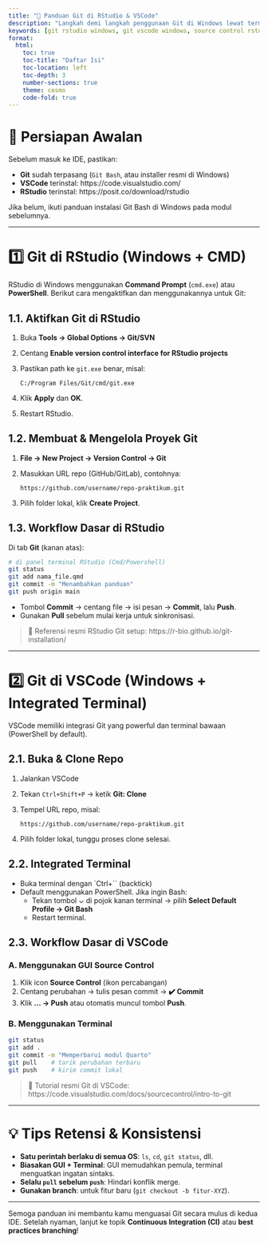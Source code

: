 ```yaml
---
title: "🐙 Panduan Git di RStudio & VSCode"
description: "Langkah demi langkah penggunaan Git di Windows lewat terminal RStudio (CMD) dan terminal VSCode. Lengkap dengan best practice dan link resmi tutorial."
keywords: [git rstudio windows, git vscode windows, source control rstudio, git terminal vs code, panduan git asisten lab]
format:
  html:
    toc: true
    toc-title: "Daftar Isi"
    toc-location: left
    toc-depth: 3
    number-sections: true
    theme: cosmo
    code-fold: true
---
```


# 🔧 Persiapan Awalan

Sebelum masuk ke IDE, pastikan:

- **Git** sudah terpasang (`Git Bash`, atau installer resmi di Windows)  
- **VSCode** terinstal: https://code.visualstudio.com/  
- **RStudio** terinstal: https://posit.co/download/rstudio  

Jika belum, ikuti panduan instalasi Git Bash di Windows pada modul sebelumnya.

---

# 1️⃣ Git di RStudio (Windows + CMD)

RStudio di Windows menggunakan **Command Prompt** (`cmd.exe`) atau **PowerShell**. Berikut cara mengaktifkan dan menggunakannya untuk Git:

## 1.1. Aktifkan Git di RStudio

1. Buka **Tools → Global Options → Git/SVN**  
2. Centang **Enable version control interface for RStudio projects**  
3. Pastikan path ke `git.exe` benar, misal:  
   ```
   C:/Program Files/Git/cmd/git.exe
   ```  
4. Klik **Apply** dan **OK**.  
5. Restart RStudio.

## 1.2. Membuat & Mengelola Proyek Git

1. **File → New Project → Version Control → Git**  
2. Masukkan URL repo (GitHub/GitLab), contohnya:  
   ```
   https://github.com/username/repo-praktikum.git
   ```  
3. Pilih folder lokal, klik **Create Project**.

## 1.3. Workflow Dasar di RStudio

Di tab **Git** (kanan atas):

```bash
# di panel terminal RStudio (Cmd/Powershell)
git status
git add nama_file.qmd
git commit -m "Menambahkan panduan"
git push origin main
```

- Tombol **Commit** → centang file → isi pesan → **Commit**, lalu **Push**.  
- Gunakan **Pull** sebelum mulai kerja untuk sinkronisasi.

> 🔗 Referensi resmi RStudio Git setup: https://r-bio.github.io/git-installation/

---

# 2️⃣ Git di VSCode (Windows + Integrated Terminal)

VSCode memiliki integrasi Git yang powerful dan terminal bawaan (PowerShell by default).

## 2.1. Buka & Clone Repo

1. Jalankan VSCode  
2. Tekan `Ctrl+Shift+P` → ketik **Git: Clone**  
3. Tempel URL repo, misal:  
   ```
   https://github.com/username/repo-praktikum.git
   ```  
4. Pilih folder lokal, tunggu proses clone selesai.

## 2.2. Integrated Terminal

- Buka terminal dengan `Ctrl+\`` (backtick)  
- Default menggunakan PowerShell. Jika ingin Bash:  
  - Tekan tombol ⌄ di pojok kanan terminal → pilih **Select Default Profile → Git Bash**  
  - Restart terminal.

## 2.3. Workflow Dasar di VSCode

### A. Menggunakan GUI Source Control

1. Klik icon **Source Control** (ikon percabangan)  
2. Centang perubahan → tulis pesan commit → **✔️ Commit**  
3. Klik **… → Push** atau otomatis muncul tombol **Push**.

### B. Menggunakan Terminal

```bash
git status
git add .
git commit -m "Memperbarui modul Quarto"
git pull    # tarik perubahan terbaru
git push    # kirim commit lokal
```

> 🔗 Tutorial resmi Git di VSCode: https://code.visualstudio.com/docs/sourcecontrol/intro-to-git

---

# 💡 Tips Retensi & Konsistensi

- **Satu perintah berlaku di semua OS**: `ls`, `cd`, `git status`, dll.  
- **Biasakan GUI + Terminal**: GUI memudahkan pemula, terminal menguatkan ingatan sintaks.  
- **Selalu `pull` sebelum `push`**: Hindari konflik merge.  
- **Gunakan branch**: untuk fitur baru (`git checkout -b fitur-XYZ`).

---

Semoga panduan ini membantu kamu menguasai Git secara mulus di kedua IDE. Setelah nyaman, lanjut ke topik **Continuous Integration (CI)** atau **best practices branching**!